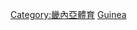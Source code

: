 {{Commonscat|Association football in Guinea}}

[[Category:畿內亞體育|Category:畿內亞體育]]
[[Category:非洲各國足球|Guinea]]